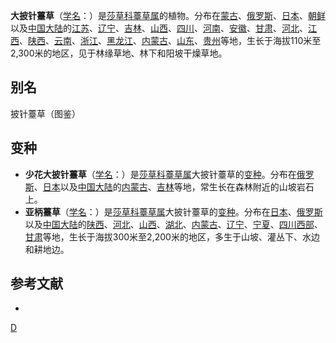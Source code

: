{{Speciesbox 
| genus = Carex
| species = lanceolata
| authority = Boott
| subdivision_ranks =[[变种|变种]]
| subdivision =
* 大披针薹草 ''C. l.'' var. ''lanceolata''
* [[亚柄薹草|亚柄薹草]] ''C. l.'' var. ''subpediformis''
* [[少花大披针薹草|少花大披针薹草]] ''C. l.'' var. ''laxa''
}}

'''大披针薹草'''（[[学名|学名]]：{{lang|la|''Carex lanceolata''}}）是[[莎草科|莎草科]][[薹草属|薹草属]]的植物。分布在[[蒙古|蒙古]]、[[俄罗斯|俄罗斯]]、[[日本|日本]]、[[朝鲜|朝鲜]]以及[[中国大陆|中国大陆]]的[[江苏|江苏]]、[[辽宁|辽宁]]、[[吉林|吉林]]、[[山西|山西]]、[[四川|四川]]、[[河南|河南]]、[[安徽|安徽]]、[[甘肃|甘肃]]、[[河北|河北]]、[[江西|江西]]、[[陕西|陕西]]、[[云南|云南]]、[[浙江|浙江]]、[[黑龙江|黑龙江]]、[[内蒙古|内蒙古]]、[[山东|山东]]、[[贵州|贵州]]等地，生长于海拔110米至2,300米的地区，见于林缘草地、林下和阳坡干燥草地。

== 别名 ==
披针薹草（图鉴）

== 变种 ==
*'''少花大披针薹草'''（[[学名|学名]]：{{lang|la|''Carex lanceolata'' var. ''laxa''}}）是[[莎草科|莎草科]][[薹草属|薹草属]]大披针薹草的[[变种|变种]]。分布在[[俄罗斯|俄罗斯]]、[[日本|日本]]以及[[中国大陆|中国大陆]]的[[内蒙古|内蒙古]]、[[吉林|吉林]]等地，常生长在森林附近的山坡岩石上。
*'''亚柄薹草'''（[[学名|学名]]：{{lang|la|''Carex lanceolata'' var. ''subpediformis''}}）是[[莎草科|莎草科]][[薹草属|薹草属]]大披针薹草的[[变种|变种]]。分布在[[日本|日本]]、[[俄罗斯|俄罗斯]]以及[[中国大陆|中国大陆]]的[[陕西|陕西]]、[[河北|河北]]、[[山西|山西]]、[[湖北|湖北]]、[[内蒙古|内蒙古]]、[[辽宁|辽宁]]、[[宁夏|宁夏]]、[[四川西部|四川西部]]、[[甘肃|甘肃]]等地，生长于海拔300米至2,200米的地区，多生于山坡、灌丛下、水边和耕地边。

== 参考文献 ==
<div class="references-small">
* {{cite web| url =http://www.bioinfo.cn/db05/KmzwSpecies.php?action=view&id=6713| title =大披针薹草（原变种）| work =《中国高等植物数据库全库》| publisher =中国科学院微生物研究所| author =昆明植物研究所| accessdate =2009-02-24| deadurl =yes| archiveurl =https://web.archive.org/web/20160305072731/http://www.bioinfo.cn/db05/KmzwSpecies.php?action=view&id=6713| archivedate =2016-03-05}}
</div>
{{Taxonbar|from=Q1031585}}

{{DEFAULTSORT:Carex lanceolata}}
[[Category:薹草属|D]]
